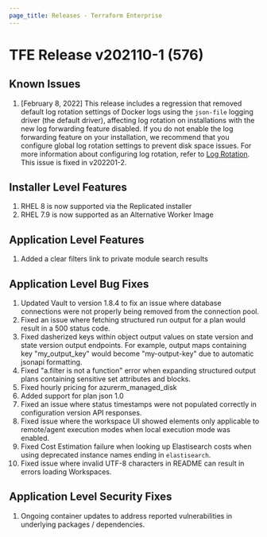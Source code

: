 ```yaml
---
page_title: Releases - Terraform Enterprise
---
```


# TFE Release v202110-1 (576)

## Known Issues

1. [February 8, 2022] This release includes a regression that removed default log rotation settings of Docker logs using the `json-file` logging driver (the default driver), affecting log rotation on installations with the new log forwarding feature disabled. If you do not enable the log forwarding feature on your installation, we recommend that you configure global log rotation settings to prevent disk space issues. For more information about configuring log rotation, refer to [Log Rotation](/enterprise/before-installing#log-rotation). This issue is fixed in v202201-2.

## Installer Level Features

1. RHEL 8 is now supported via the Replicated installer
1. RHEL 7.9 is now supported as an Alternative Worker Image

## Application Level Features

1. Added a clear filters link to private module search results

## Application Level Bug Fixes

1. Updated Vault to version 1.8.4 to fix an issue where database connections were not properly being removed from the connection pool.
1. Fixed an issue where fetching structured run output for a plan would result in a 500 status code.
1. Fixed dasherized keys within object output values on state version and state version output endpoints. For example, output maps containing key "my_output_key" would become "my-output-key" due to automatic jsonapi formatting.
1. Fixed "a.filter is not a function" error when expanding structured output plans containing sensitive set attributes and blocks.
1. Fixed hourly pricing for azurerm_managed_disk
1. Added support for plan json 1.0
1. Fixed an issue where status timestamps were not populated correctly in configuration version API responses.
1. Fixed issue where the workspace UI showed elements only applicable to remote/agent execution modes when local execution mode was enabled.
1. Fixed Cost Estimation failure when looking up Elastisearch costs when using deprecated instance names ending in `elastisearch`.
1. Fixed issue where invalid UTF-8 characters in README can result in errors loading Workspaces.

## Application Level Security Fixes

1. Ongoing container updates to address reported vulnerabilities in underlying packages / dependencies.
